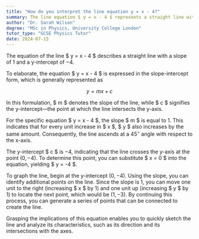 ```yaml
---
title: "How do you interpret the line equation y = x - 4?"
summary: The line equation $ y = x - 4 $ represents a straight line with a gradient of 1 and a y-intercept of -4.
author: "Dr. Sarah Wilson"
degree: "MSc in Physics, University College London"
tutor_type: "GCSE Physics Tutor"
date: 2024-07-15
---
```


The equation of the line $ y = x - 4 $ describes a straight line with a slope of $1$ and a y-intercept of $-4$.

To elaborate, the equation $ y = x - 4 $ is expressed in the slope-intercept form, which is generally represented as 

$$ y = mx + c $$ 

In this formulation, $ m $ denotes the slope of the line, while $ c $ signifies the y-intercept—the point at which the line intersects the y-axis.

For the specific equation $ y = x - 4 $, the slope $ m $ is equal to $1$. This indicates that for every unit increase in $ x $, $ y $ also increases by the same amount. Consequently, the line ascends at a $45^\circ$ angle with respect to the x-axis.

The y-intercept $ c $ is $-4$, indicating that the line crosses the y-axis at the point $(0, -4)$. To determine this point, you can substitute $ x = 0 $ into the equation, yielding $ y = -4 $.

To graph the line, begin at the y-intercept $(0, -4)$. Using the slope, you can identify additional points on the line. Since the slope is $1$, you can move one unit to the right (increasing $ x $ by $1$) and one unit up (increasing $ y $ by $1$) to locate the next point, which would be $(1, -3)$. By continuing this process, you can generate a series of points that can be connected to create the line.

Grasping the implications of this equation enables you to quickly sketch the line and analyze its characteristics, such as its direction and its intersections with the axes.
    